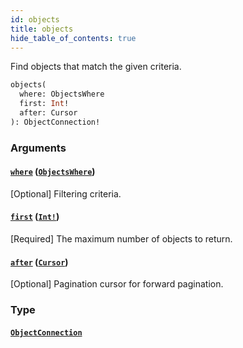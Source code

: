 ```yaml
---
id: objects
title: objects
hide_table_of_contents: true
---
```



Find objects that match the given criteria.

```graphql
objects(
  where: ObjectsWhere
  first: Int!
  after: Cursor
): ObjectConnection!
```


### Arguments

#### [`where`](#) ([`ObjectsWhere`](/docs/directory-api-reference/schema/inputs/objects-where))

[Optional] Filtering criteria.


#### [`first`](#) ([`Int!`](/docs/directory-api-reference/schema/scalars/int))

[Required] The maximum number of objects to return.


#### [`after`](#) ([`Cursor`](/docs/directory-api-reference/schema/scalars/cursor))

[Optional] Pagination cursor for forward pagination.


### Type

#### [`ObjectConnection`](/docs/directory-api-reference/schema/objects/object-connection)






